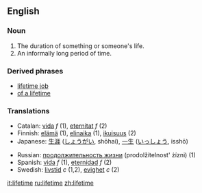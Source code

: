 ==English==

===Noun===
{{en-noun}}

# The duration of something or someone's life.
# An informally long period of time.

===Derived phrases===
*[[lifetime job]]
*[[of a lifetime]]

===Translations===
{{top}}
*Catalan: [[vida]] ''f'' (1), [[eternitat]] ''f'' (2)
*Finnish: [[elämä]] (1), [[elinaika]] (1), [[ikuisuus]] (2)
*Japanese: [[生涯]] ([[しょうがい]], shōhai), [[一生]] ([[いっしょう]], isshō)
{{mid}}
*Russian: [[продолжительность жизни]] (prodolžítelnost' żízni) {{f}} (1)
*Spanish: [[vida]] ''f'' (1), [[eternidad]] ''f'' (2)
*Swedish: [[livstid]] ''c'' (1,2), [[evighet]] ''c'' (2)
{{bottom}}

[[it:lifetime]]
[[ru:lifetime]]
[[zh:lifetime]]